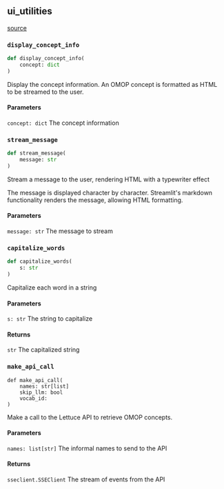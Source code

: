 ## ui_utilities
[source](https://github.com/Health-Informatics-UoN/lettuce/tree/main/Lettuce/ui_utilities.py)
### `display_concept_info`
```python
def display_concept_info(
	concept: dict
)
```

Display the concept information.
An OMOP concept is formatted as HTML to be streamed to the user.

#### Parameters
`concept: dict`
    The concept information
### `stream_message`
```python
def stream_message(
	message: str
)
```

Stream a message to the user, rendering HTML with a typewriter effect

The message is displayed character by character. Streamlit's markdown functionality renders the message, allowing HTML formatting.

#### Parameters
`message: str`
    The message to stream
### `capitalize_words`
```python
def capitalize_words(
	s: str
)
```

Capitalize each word in a string

#### Parameters
`s: str`
The string to capitalize

#### Returns
`str`
The capitalized string


### `make_api_call`
```
def make_api_call(
	names: str[list]
	skip_llm: bool
	vocab_id: 
)
```

Make a call to the Lettuce API to retrieve OMOP concepts.

#### Parameters
`names: list[str]`
The informal names to send to the API

#### Returns
`sseclient.SSEClient`
The stream of events from the API

